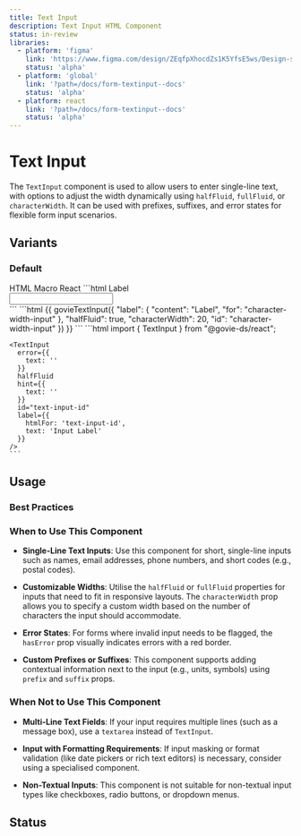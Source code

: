```yaml
---
title: Text Input
description: Text Input HTML Component
status: in-review
libraries:
  - platform: 'figma'
    link: 'https://www.figma.com/design/ZEqfpXhocdZs1K5YfsE5ws/Design-system?node-id=4008-3093&t=x9tccZ94Zz8w2Tvu-4'
    status: 'alpha'
  - platform: 'global'
    link: '?path=/docs/form-textinput--docs'
    status: 'alpha'
  - platform: react
    link: '?path=/docs/form-textinput--docs'
    status: 'alpha'
---
```


# Text Input

The `TextInput` component is used to allow users to enter single-line text, with options to adjust the width dynamically using `halfFluid`, `fullFluid`, or `characterWidth`. It can be used with prefixes, suffixes, and error states for flexible form input scenarios.

## Variants

### Default

<ComponentContainer>
  <TextInput
    error={{
      text: '',
    }}
    halfFluid
    hint={{
      text: '',
    }}
    id="text-input-id"
    label={{
      htmlFor: 'text-input-id',
      text: 'Input Label',
    }}
  />
</ComponentContainer>

<Tabs id="tab3">
  <TabList>
    <TabItem value="tab31" checked>HTML</TabItem>
    <TabItem value="tab32">Macro</TabItem>
    <TabItem value="tab33">React</TabItem>
  </TabList>
  <TabPanel value="tab31">        
    ```html
    <label
      for="input-id"
      class="gi-text-md gi-mb-1 gi-block gi-mb-2">
      Label
    </label>
    <div class="gi-flex gi-items-center ">
      <input
        id="input-id"
        type="text"
        autocomplete="on"
        class="gi-border-gray-950 gi-w-1/2 gi-flex-initial gi-border-sm gi-border-solid gi-box-border gi-h-10 gi-mt-0 gi-p-1 gi-z-1 xs:gi-text-md gi-text-sm gi-leading-10 xs:!gi-leading-5 gi-focus-state-outline gi-focus-state-border gi-focus-state-outline gi-focus-state-border"
      />
    </div>
    ```
  </TabPanel>
  <TabPanel value="tab32">        
    ```html
    {{ govieTextInput({
      "label": {
        "content": "Label",
        "for": "character-width-input"
      },
      "halfFluid": true,
      "characterWidth": 20,
      "id": "character-width-input"
    }) }}
    ```
  </TabPanel>
  <TabPanel value="tab33">
    ```html
    import { TextInput } from "@govie-ds/react";
    
    <TextInput
      error={{
        text: ''
      }}
      halfFluid
      hint={{
        text: ''
      }}
      id="text-input-id"
      label={{
        htmlFor: 'text-input-id',
        text: 'Input Label'
      }}
    />
    ```
  </TabPanel>
</Tabs>

## Usage

### Best Practices

### When to Use This Component

- **Single-Line Text Inputs**: Use this component for short, single-line inputs such as names, email addresses, phone numbers, and short codes (e.g., postal codes).

- **Customizable Widths**: Utilise the `halfFluid` or `fullFluid` properties for inputs that need to fit in responsive layouts. The `characterWidth` prop allows you to specify a custom width based on the number of characters the input should accommodate.

- **Error States**: For forms where invalid input needs to be flagged, the `hasError` prop visually indicates errors with a red border.

- **Custom Prefixes or Suffixes**: This component supports adding contextual information next to the input (e.g., units, symbols) using `prefix` and `suffix` props.

### When Not to Use This Component

- **Multi-Line Text Fields**: If your input requires multiple lines (such as a message box), use a `textarea` instead of `TextInput`.
- **Input with Formatting Requirements**: If input masking or format validation (like date pickers or rich text editors) is necessary, consider using a specialised component.

- **Non-Textual Inputs**: This component is not suitable for non-textual input types like checkboxes, radio buttons, or dropdown menus.

## Status

<ComponentStatusBlock componentId="text-input" />

